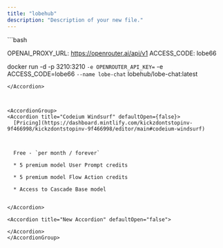 ```yaml
---
title: "lobehub"
description: "Description of your new file."
---
```


<Accordion title="lobehub" defaultOpen={false}>
  ```bash
   
  OPENAI_PROXY_URL: https://openrouter.ai/api/v1
  ACCESS_CODE: lobe66

  docker run -d -p 3210:3210 `
    -e OPENROUTER_API_KEY= `
    -e ACCESS_CODE=lobe66 `
    --name lobe-chat `
    lobehub/lobe-chat:latest
  ```
</Accordion>



<AccordionGroup>
  <Accordion title="Codeium Windsurf" defaultOpen={false}>
    [Pricing](https://dashboard.mintlify.com/kickzdontstopinv-9f466998/kickzdontstopinv-9f466998/editor/main#codeium-windsurf)



    Free - `per month / forever`

    * 5 premium model User Prompt credits

    * 5 premium model Flow Action credits

    * Access to Cascade Base model


  </Accordion>

  <Accordion title="New Accordion" defaultOpen="false">

  </Accordion>
</AccordionGroup>
